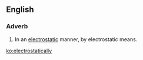 ==English==

===Adverb===
{{en-adv}}

# In an [[electrostatic]] manner, by electrostatic means.

[[ko:electrostatically]]